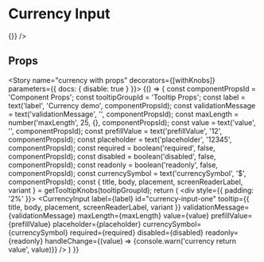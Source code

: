 
<Meta title="Components/Input/Currency" component={CurrencyInput} />

# Currency Input

<Preview>
  <Story name="currency">
    <div style={{ padding: '2%' }}>
      <CurrencyInput
        label="Currency input"
        id="currency-input-one"
        tooltip={{title: 'currency demo'}}
        placeholder="12345"
        currencySymbol="$"
        required={false}
        disabled={false}
        invalid={false}
        handleChange={() => {}}
      />
    </div>
  </Story>
</Preview>

## Props

<Props of={CurrencyInput} />

<Story name="currency with props" decorators={[withKnobs]} parameters={{ docs: { disable: true } }}>
  {() => {
    const componentPropsId = 'Component Props';
    const tooltipGroupId = 'Tooltip Props';
    const label = text('label', 'Currency demo', componentPropsId);
    const validationMessage = text('validationMessage', '', componentPropsId);
    const maxLength = number('maxLength', 25, {}, componentPropsId);
    const value = text('value', '', componentPropsId);
    const prefillValue = text('prefillValue', '12', componentPropsId);
    const placeholder = text('placeholder', '12345', componentPropsId);
    const required = boolean('required', false, componentPropsId);
    const disabled = boolean('disabled', false, componentPropsId);
    const readonly = boolean('readonly', false, componentPropsId);
    const currencySymbol = text('currencySymbol', '$', componentPropsId);
    const { title, body, placement, screenReaderLabel, variant } = getTooltipKnobs(tooltipGroupId);
    return (
      <div style={{ padding: '2%' }}>
        <CurrencyInput
          label={label}
          id="currency-input-one"
          tooltip={{
            title,
            body,
            placement,
            screenReaderLabel,
            variant
          }}
          validationMessage={validationMessage}
          maxLength={maxLength}
          value={value}
          prefillValue={prefillValue}
          placeholder={placeholder}
          currencySymbol={currencySymbol}
          required={required}
          disabled={disabled}
          readonly={readonly}
          handleChange={(value) => {console.warn('currency return value', value)}}
        />
      </div>
    )
  }}
</Story>
